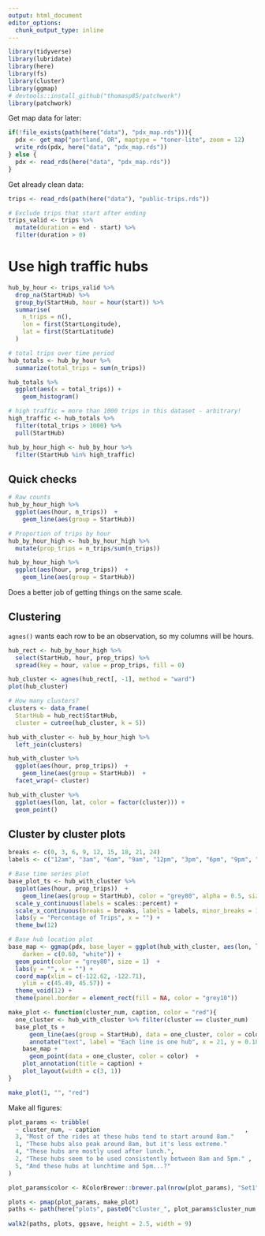 ```yaml
---
output: html_document
editor_options: 
  chunk_output_type: inline
---
```


```r
library(tidyverse)
library(lubridate)
library(here)
library(fs)
library(cluster)
library(ggmap)
# devtools::install_github("thomasp85/patchwork")
library(patchwork)
```

Get map data for later:
```r
if(!file_exists(path(here("data"), "pdx_map.rds"))){
  pdx <- get_map("portland, OR", maptype = "toner-lite", zoom = 12)
  write_rds(pdx, here("data", "pdx_map.rds"))
} else {
  pdx <- read_rds(here("data", "pdx_map.rds"))
}
```

Get already clean data:
```r
trips <- read_rds(path(here("data"), "public-trips.rds"))

# Exclude trips that start after ending
trips_valid <- trips %>%
  mutate(duration = end - start) %>%
  filter(duration > 0) 
```

# Use high traffic hubs

```r
hub_by_hour <- trips_valid %>%
  drop_na(StartHub) %>%
  group_by(StartHub, hour = hour(start)) %>%
  summarise(
    n_trips = n(),
    lon = first(StartLongitude),
    lat = first(StartLatitude)
  ) 

# total trips over time period
hub_totals <- hub_by_hour %>%
  summarize(total_trips = sum(n_trips)) 

hub_totals %>%
  ggplot(aes(x = total_trips)) +
    geom_histogram()

# high traffic = more than 1000 trips in this dataset - arbitrary!
high_traffic <- hub_totals %>% 
  filter(total_trips > 1000) %>% 
  pull(StartHub)

hub_by_hour_high <- hub_by_hour %>% 
  filter(StartHub %in% high_traffic)
```

## Quick checks
```r
# Raw counts
hub_by_hour_high %>%
  ggplot(aes(hour, n_trips))  +
    geom_line(aes(group = StartHub)) 
```

```r
# Proportion of trips by hour
hub_by_hour_high <- hub_by_hour_high %>%
  mutate(prop_trips = n_trips/sum(n_trips)) 

hub_by_hour_high %>%
  ggplot(aes(hour, prop_trips))  +
    geom_line(aes(group = StartHub)) 
```

Does a better job of getting things on the same scale.

## Clustering

`agnes()` wants each row to be an observation, so my columns will be hours.

```r
hub_rect <- hub_by_hour_high %>%
  select(StartHub, hour, prop_trips) %>% 
  spread(key = hour, value = prop_trips, fill = 0) 

hub_cluster <- agnes(hub_rect[, -1], method = "ward")
plot(hub_cluster)

# How many clusters? 
clusters <- data_frame(
  StartHub = hub_rect$StartHub,
  cluster = cutree(hub_cluster, k = 5))

hub_with_cluster <- hub_by_hour_high %>%
  left_join(clusters) 

hub_with_cluster %>%
  ggplot(aes(hour, prop_trips))  +
    geom_line(aes(group = StartHub))  +
  facet_wrap(~ cluster)
```

```r
hub_with_cluster %>% 
  ggplot(aes(lon, lat, color = factor(cluster))) +
  geom_point()
```


## Cluster by cluster plots

```r
breaks <- c(0, 3, 6, 9, 12, 15, 18, 21, 24)
labels <- c("12am", "3am", "6am", "9am", "12pm", "3pm", "6pm", "9pm", "")

# Base time series plot
base_plot_ts <- hub_with_cluster %>%
  ggplot(aes(hour, prop_trips))  +
    geom_line(aes(group = StartHub), color = "grey80", alpha = 0.5, size = 0.5)  +
  scale_y_continuous(labels = scales::percent) +
  scale_x_continuous(breaks = breaks, labels = labels, minor_breaks = 1:24) +
  labs(y = "Percentage of Trips", x = "") +
  theme_bw(12)

# Base hub location plot
base_map <- ggmap(pdx, base_layer = ggplot(hub_with_cluster, aes(lon, lat)),
    darken = c(0.60, "white")) +
  geom_point(color = "grey80", size = 1)  +
  labs(y = "", x = "") +
  coord_map(xlim = c(-122.62, -122.71), 
    ylim = c(45.49, 45.57)) +
  theme_void(12) +
  theme(panel.border = element_rect(fill = NA, color = "grey10"))

make_plot <- function(cluster_num, caption, color = "red"){
  one_cluster <- hub_with_cluster %>% filter(cluster == cluster_num)
  base_plot_ts +
      geom_line(aes(group = StartHub), data = one_cluster, color = color, size = 1, alpha = 0.5) +
      annotate("text", label = "Each line is one hub", x = 21, y = 0.18, color = "grey50") +
    base_map + 
      geom_point(data = one_cluster, color = color)  +
    plot_annotation(title = caption) +
    plot_layout(width = c(3, 1))
}

make_plot(1, "", "red")
```

Make all figures:
```r
plot_params <- tribble(
  ~ cluster_num, ~ caption                                         , 
  3, "Most of the rides at these hubs tend to start around 8am."           , 
  1, "These hubs also peak around 8am, but it's less extreme."                        , 
  4, "These hubs are mostly used after lunch.",
  2, "These hubs seem to be used consistently between 8am and 5pm." ,
  5, "And these hubs at lunchtime and 5pm...?"
)

plot_params$color <- RColorBrewer::brewer.pal(nrow(plot_params), "Set1")

plots <- pmap(plot_params, make_plot)
paths <- path(here("plots", paste0("cluster_", plot_params$cluster_num, ".png")))
  
walk2(paths, plots, ggsave, height = 2.5, width = 9)
```

